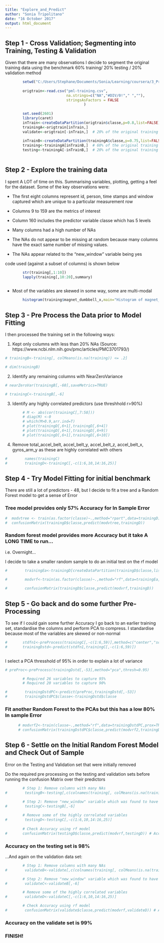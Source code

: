 ```yaml
---
title: "Explore_and_Predict"
author: "Sonia Tripolitano"
date: "16 October 2017"
output: html_document
---
```


## Step 1 - Cross Validation; Segmenting into Training, Testing & Validation

Given that there are many observations I decide to segment the original training
data using the benchmark 60% training/ 20% testing / 20% validation method

```r
        setwd("C:/Users/Stephane/Documents/Sonia/Learning/coursera/3_Pract_Machine_Learning/_Assignment")
        
        origtrain<-read.csv("pml-training.csv", 
                            na.strings=c("NA","#DIV/0!"," ",""),
                            stringsAsFactors = FALSE
                                    ) 
        
        set.seed(2601)
        library(caret)
        inTrain<-createDataPartition(origtrain$classe,p=0.8,list=FALSE)
        trainingA<-origtrain[inTrain,]
        validate<-origtrain[-inTrain,]  # 20% of the original training set is validation
        
        inTrainB<-createDataPartition(trainingA$classe,p=0.75,list=FALSE)
        training<-trainingA[inTrainB,]  # 60% of the original training set is training
        testing<-trainingA[-inTrainB,]  # 20% of the original training set is testing
        
```

## Step 2 - Explore the training data

I spent A LOT of time on this. Summarising variables, plotting, getting a feel 
for the dataset. Some of the key observations were:

- The first eight columns represent id, person, time stamps and window captured
        which are unique to a particular measurement row
- Columns 9 to 159 are the metrics of interest
- Column 160 includes the predictor variable classe which has 5 levels

- Many columns had a high number of NAs
- The NAs do not appear to be missing at random because many columns have the 
        exact same number of missing values.
- The NAs appear related to the "new_window" variable being yes 

code used (against a subset of columns) is shown below

```r
        str(training[,1:10])
        lapply(training[,10:20],summary)
        
```


- Most of the variables are skewed in some way, some are multi-modal

```r
        
        histogram(training$magnet_dumbbell_x,main="Histogram of magnet_dumbbell_x")
```
## Step 3 - Pre Process the Data prior to Model Fitting

I then processed the training set in the following ways:

1. Kept only columns with less than 20% NAs
        (Source: https://www.ncbi.nlm.nih.gov/pmc/articles/PMC3701793/)

```r
# trainingB<-training[, colMeans(is.na(training)) <= .2]

# dim(trainingB)

```        

2.  Identify any remaining columns with NearZeroVariance

```r
# nearZeroVar(trainingB[,-60],saveMetrics=TRUE)

# trainingC<-trainingB[,-6]

```   

3.  Identify any highly correlated predictors (use threshhold r>90%)

```r
 
        # M <- abs(cor(trainingC[,7:58]))
        # diag(M) <-0
        # which(M>0.9,arr.ind=T)
        # plot(trainingD[,6+1],trainingD[,6+4])
        # plot(trainingD[,6+1],trainingD[,6+9])
        # plot(trainingD[,6+1],trainingD[,6+10])

```   

4.  Remove total_accel_belt, accel_belt_y, accel_belt_z, 
    accel_belt_x, gyros_arm_y as these are highly correlated with others
   
```r

#        names(trainingC)
#        trainingD<-trainingC[,-c(1:6,10,14:16,25)]

```   

## Step 4 - Try Model Fitting for initial benchmark

There are still a lot of predictors - 48, but I decide to fit a tree and 
a Random Forest model to get a sense of Error

### Tree model provides only 57% Accuracy for In Sample Error

```r

#  modvtree <- train(as.factor(classe)~.,method="rpart",data=trainingD)
#  confusionMatrix(trainingD$classe,predict(modvtree,trainingD))

```

### Random forest model provides more Accuracy but it take A LONG TIME to run...
i.e. Overnight...

I decide to take a smaller random sample to do an initial test on the rf model

```r

#        trainingEa<-trainingD[createDataPartition(trainingD$classe,list=FALSE,p=0.2),]
        
#        modvrf<-train(as.factor(classe)~.,method="rf",data=trainingEa,prox=TRUE)

#        confusionMatrix(trainingD$classe,predict(modvrf,trainingD))

```


## Step 5 - Go back and do some further Pre-Processing

To see if I could gain some further Accuracy I go back to an earlier 
training set, standardise the columns and perform PCA to compress. I 
standardise because most of the variables are skewed or non-normal

```r

#       stdfn1<-preProcess(trainingC[,-c(1:6,59)],method=c("center","scale"))
#       trainingDstd<-predict(stdfn1,trainingC[,-c(1:6,59)])
        
```

I select a PCA thresshold of 95% in order to explain a lot of variance

```r

# preProc<-preProcess(trainingDstd[,-53],method="pca",thresh=0.95)

        # Required 26 variables to capture 95%
        # Required 20 variables to capture 90%

#        trainingDstdPC<-predict(preProc,trainingDstd[,-53])
#        trainingDstdPC$classe<-trainingDstd$classe
```

### Fit another Random Forest to the PCAs but this has a low 80% In sample Error

```r
       
      # modvrf2<-train(classe~.,method="rf",data=trainingDstdPC,prox=TRUE)
      # confusionMatrix(trainingDstdPC$classe,predict(modvrf2,trainingDstdPC))

```

## Step 6 - Settle on the Initial Random Forest Model and Check Out of Sample 
Error on the Testing and Validation set that were initially removed

Do the required pre processing on the testing and validation sets before 
running the confusion Matrix over their predictors

```r

        # Step 1: Remove columns with many NAs
#        testingB<-testing[,c(colnames(training[, colMeans(is.na(training)) <= .2]))]

        # Step 2: Remove "new_window" variable which was found to have nzv
#        testingC<-testingB[,-6] 
 
        # Remove some of the highly correlated variables
#        testingD<-testingC[,-c(1:6,10,14:16,25)]
        
        # Check Accuracy using rf model
#       confusionMatrix(testingD$classe,predict(modvrf,testingD)) # Accuracy 98%
```        

### Accuracy on the testing set is 98%

...And again on the validation data set:

```r
        # Step 1: Remove columns with many NAs
#        validateB<-validate[,c(colnames(training[, colMeans(is.na(training)) <= .2]))]

        # Step 2: Remove "new_window" variable which was found to have nzv
#        validateC<-validateB[,-6] 

        # Remove some of the highly correlated variables
#        validateD<-validateC[,-c(1:6,10,14:16,25)]

        # Check Accuracy using rf model
#        confusionMatrix(validate$classe,predict(modvrf,validateD)) # Accuracy 99%

```

### Accuracy on the validate set is 99%

### FINISH!
